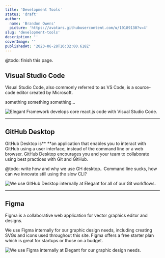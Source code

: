 ```yaml
---
title: 'Development Tools'
status: 'draft'
author:
  name: 'Brandon Owens'
  picture: 'https://avatars.githubusercontent.com/u/10189130?v=4'
slug: 'development-tools'
description: ''
coverImage: ''
publishedAt: '2023-06-28T16:32:00.618Z'
---
```


@todo: finish this page.

## Visual Studio Code

Visual Studio Code, also commonly referred to as VS Code, is a source-code editor created by Microsoft.

something something something...



![Elegant Framework develops core react.js code with Visual Studio Code.](/images//screenshot-2023-06-29-073410-U5OT.png)



---

## GitHub Desktop

GitHub Desktop is** **an application that enables you to interact with GitHub using a user interface, instead of the command line or a web browser. GitHub Desktop encourages you and your team to collaborate using best practices with Git and GitHub.

@todo: write how and why we use GH desktop.. Command line sucks, how can we innovate still using the slow CLI?



![We use GitHub Desktop internally at Elegant for all of our Git workflows.](/images//screenshot-2023-06-29-073136-g0Mz.png)

---

## Figma

Figma is a collaborative web application for vector graphics editor and designs.

We use Figma internally for our graphic design needs, including creating SVGs and icons used throughout this site. Figma offers a free starter plan which is great for startups or those on a budget.

![We use Figma internally at Elegant for our graphic design needs.](/images//screenshot-2023-06-29-072644-Q2MT.png)

